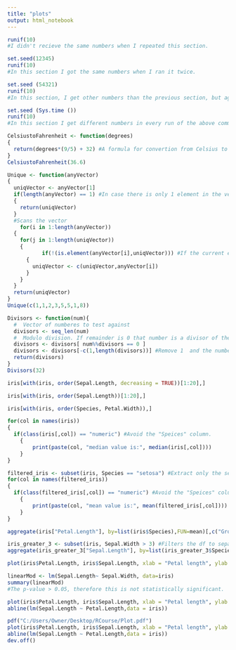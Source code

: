 ---
title: "plots"
output: html_notebook
---


```{r}
runif(10)
#I didn't recieve the same numbers when I repeated this section.
```
```{r}
set.seed(12345)
runif(10)
#In this section I got the same numbers when I ran it twice.  
```

```{r}
set.seed (54321)
runif(10)
#In this section, I get other numbers than the previous section, but again, I get the same numbers when I run this section twice.
```
```{r}
set.seed (Sys.time ())
runif(10)
#In this section I get different numbers in every run of the above commands.
```
```{r}
CelsiustoFahrenheit <- function(degrees)
{
  return(degrees*(9/5) + 32) #A formula for convertion from Celsius to Fahrenheit
}
CelsiustoFahrenheit(36.6)
```
```{r}
Unique <- function(anyVector) 
{
  uniqVector <- anyVector[1]
  if(length(anyVector) == 1) #In case there is only 1 element in the vector, the vector is already unique.
  {
    return(uniqVector)
  }
  #Scans the vector
    for(i in 1:length(anyVector))
  {
    for(j in 1:length(uniqVector))
    {
           if(!(is.element(anyVector[i],uniqVector))) #If the current element is not in the new vector, add it.
      {
        uniqVector <- c(uniqVector,anyVector[i])
      }
    }
  }
  return(uniqVector)
}
Unique(c(1,1,2,3,5,5,1,8))
```
```{r}
Divisors <- function(num){
  #  Vector of numberes to test against
  divisors <- seq_len(num)
  #  Modulo division. If remainder is 0 that number is a divisor of the given number so return it
  divisors <- divisors[ num%%divisors == 0 ]
  divisors <- divisors[-c(1,length(divisors))] #Remove 1  and the number itself.
  return(divisors)
}
Divisors(32)
```
```{r}
iris[with(iris, order(Sepal.Length, decreasing = TRUE))[1:20],]
```
```{r}
iris[with(iris, order(Sepal.Length))[1:20],]

```
```{r}
iris[with(iris, order(Species, Petal.Width)),]
```
```{r}
for(col in names(iris))
{
  if(class(iris[,col]) == "numeric") #Avoid the "Speices" column.
    {
        print(paste(col, "median value is:", median(iris[,col])))
    }
}
```
```{r}
filtered_iris <- subset(iris, Species == "setosa") #Extract only the setose species.
for(col in names(filtered_iris))
{
  if(class(filtered_iris[,col]) == "numeric") #Avoid the "Speices" column.
    {
        print(paste(col, "mean value is:", mean(filtered_iris[,col])))
    }
}
```
```{r}
aggregate(iris["Petal.Length"], by=list(iris$Species),FUN=mean)[,c("Group.1", "Petal.Length")] #Present only the petal.length column.
```
```{r}
iris_greater_3 <- subset(iris, Sepal.Width > 3) #Filters the df to sepal.length > 3
aggregate(iris_greater_3["Sepal.Length"], by=list(iris_greater_3$Species),FUN=mean)[,c("Group.1", "Sepal.Length")] #Present only the sepal.length column.

```
```{r}
plot(iris$Petal.Length, iris$Sepal.Length, xlab = "Petal length", ylab = "Sepal length", main = "Petal.Length vs. Sepal.Length", col = "purple")

```
```{r}
linearMod <- lm(Sepal.Length~ Sepal.Width, data=iris)
summary(linearMod)
#The p-value > 0.05, therefore this is not statistically significant.
```
```{r}
plot(iris$Petal.Length, iris$Sepal.Length, xlab = "Petal length", ylab = "Sepal length", main = "Petal.Length vs. Sepal.Length", col = "purple")
abline(lm(Sepal.Length ~ Petal.Length,data = iris))

```
```{r}
pdf("C:/Users/Owner/Desktop/RCourse/Plot.pdf")
plot(iris$Petal.Length, iris$Sepal.Length, xlab = "Petal length", ylab = "Sepal length", main = "Petal.Length vs. Sepal.Length", col = "purple")
abline(lm(Sepal.Length ~ Petal.Length,data = iris))
dev.off()
```

